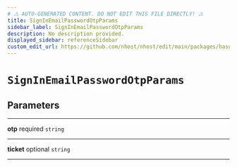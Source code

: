 ```yaml
---
# ⚠️ AUTO-GENERATED CONTENT. DO NOT EDIT THIS FILE DIRECTLY! ⚠️
title: SignInEmailPasswordOtpParams
sidebar_label: SignInEmailPasswordOtpParams
description: No description provided.
displayed_sidebar: referenceSidebar
custom_edit_url: https://github.com/nhost/nhost/edit/main/packages/hasura-auth-js/src/types/client.ts#L36
---
```


# `SignInEmailPasswordOtpParams`

## Parameters

---

**<span className="parameter-name">otp</span>** <span className="optional-status">required</span> <code>string</code>

---

**<span className="parameter-name">ticket</span>** <span className="optional-status">optional</span> <code>string</code>

---
